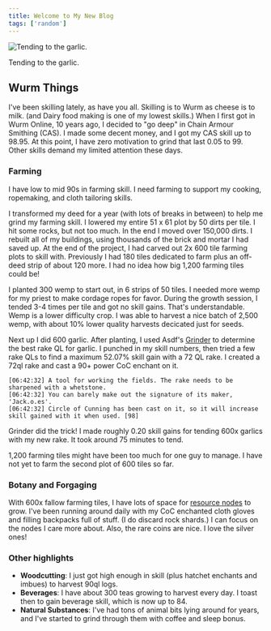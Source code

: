 ```yaml
---
title: Welcome to My New Blog
tags: ['random']
---
```


<Image src={farm} alt="Tending to the garlic." />

Tending to the garlic.

## Wurm Things

I've been skilling lately, as have you all. Skilling is to Wurm as cheese is to milk. (and Dairy food making is one of my lowest skills.) When I first got in Wurm Online, 10 years ago, I decided to "go deep" in Chain Armour Smithing (CAS). I made some decent money, and I got my CAS skill up to 98.95. At this point, I have zero motivation to grind that last 0.05 to 99. Other skills demand my limited attention these days.

### Farming

I have low to mid 90s in farming skill. I need farming to support my cooking, ropemaking, and cloth tailoring skills.

I transformed my deed for a year (with lots of breaks in between) to help me grind my farming skill. I lowered my entire 51 x 61 plot by 50 dirts per tile. I hit some rocks, but not too much. In the end I moved over 150,000 dirts. I rebuilt all of my buildings, using thousands of the brick and mortar I had saved up. At the end of the project, I had carved out 2x 600 tile farming plots to skill with. Previously I had 180 tiles dedicated to farm plus an off-deed strip of about 120 more. I had no idea how big 1,200 farming tiles could be!

I planted 300 wemp to start out, in 6 strips of 50 tiles. I needed more wemp for my priest to make cordage ropes for favor. During the growth session, I tended 3-4 times per tile and got no skill gains. That's understandable. Wemp is a lower difficulty crop. I was able to harvest a nice batch of 2,500 wemp, with about 10% lower quality harvests decicated just for seeds.

Next up I did 600 garlic. After planting, I used Asdf's [Grinder](https://www.dreamsleeve.org/wurm/grinder/) to determine the best rake QL for garlic. I punched in my skill numbers, then tried a few rake QLs to find a maximum 52.07% skill gain with a 72 QL rake. I created a 72ql rake and cast a 90+ power CoC enchant on it.

```console
[06:42:32] A tool for working the fields. The rake needs to be sharpened with a whetstone.
[06:42:32] You can barely make out the signature of its maker, 'Jack.o.es'.
[06:42:32] Circle of Cunning has been cast on it, so it will increase skill gained with it when used. [98]
```

Grinder did the trick! I made roughly 0.20 skill gains for tending 600x garlics with my new rake. It took around 75 minutes to tend.

1,200 farming tiles might have been too much for one guy to manage. I have not yet to farm the second plot of 600 tiles so far.

### Botany and Forgaging

With 600x fallow farming tiles, I have lots of space for [resource nodes](https://www.wurmpedia.com/index.php/Resource_nodes) to grow. I've been running around daily with my CoC enchanted cloth gloves and filling backpacks full of stuff. (I do discard rock shards.) I can focus on the nodes I care more about. Also, the rare coins are nice. I love the silver ones!

### Other highlights

- **Woodcutting**: I just got high enough in skill (plus hatchet enchants and imbues) to harvest 90ql logs.
- **Beverages**: I have about 300 teas growing to harvest every day. I toast then to gain beverage skill, which is now up to 84.
- **Natural Substances**: I've had tons of animal bits lying around for years, and I've started to grind through them with coffee and sleep bonus.

